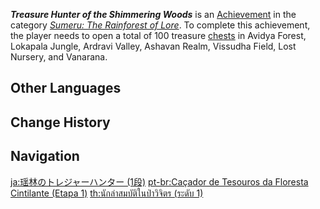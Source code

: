 {{Achievement Infobox
|title        = Treasure Hunter of the Shimmering Woods
|id           = 80168
|order id     = 168
|category     = Sumeru: The Rainforest of Lore
|description  = Open a total of 100 treasure [[chests]] in [[Avidya Forest]], [[Lokapala Jungle]], [[Ardravi Valley]], [[Ashavan Realm]], [[Vissudha Field]], [[Lost Nursery]], and [[Vanarana (Area)]].
|requirements = 
|set          = Treasure Hunter of the Shimmering Woods
|tier         = 1
|tiers_total  = 3
|primogems    = 5
|tracking     = Tracks the amount of chests opened.
|topic        = Chests
|hidden       = 
|type         = 
}}
'''''Treasure Hunter of the Shimmering Woods''''' is an [[Achievement]] in the category ''[[Sumeru: The Rainforest of Lore]]''. To complete this achievement, the player needs to open a total of 100 treasure [[chests]] in Avidya Forest, Lokapala Jungle, Ardravi Valley, Ashavan Realm, Vissudha Field, Lost Nursery, and Vanarana.
<!--
==Gameplay Notes==

==Trivia==

==Video Guides==
{{EVT
|video1   = 
|caption1 = 
}}
-->
==Other Languages==
{{Other Languages|Transclude=Treasure Hunter of the Shimmering Woods}}

==Change History==
{{Change History|3.0}}
<!--
==References==
{{Reflist}}
-->
==Navigation==
{{Achievement Navbox}}

[[ja:瑶林のトレジャーハンター (1段)]]
[[pt-br:Caçador de Tesouros da Floresta Cintilante (Etapa 1)]]
[[th:นักล่าสมบัติในป่าวิจิตร (ระดับ 1)]]